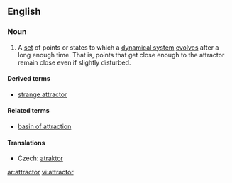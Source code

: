 ==English==
{{wikipedia}}
===Noun===
{{en-noun}}

# {{context|mathematics|physics}} A [[set]] of points or states to which a [[dynamical system]] [[evolve]]s after a long enough time.  That is, points that get close enough to the attractor remain close even if slightly disturbed.  

====Derived terms====
* [[strange attractor]]

====Related terms====
* [[basin of attraction]]

====Translations====
{{trans-top|set of points or states to which a dynamical system evolves after a long enough time}}
* Czech: [[atraktor]] {{m}}
{{trans-mid}}
{{trans-bottom}}

[[ar:attractor]]
[[vi:attractor]]